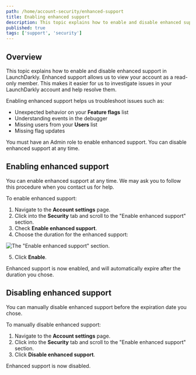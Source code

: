 ```yaml
---
path: /home/account-security/enhanced-support
title: Enabling enhanced support
description: This topic explains how to enable and disable enhanced support in LaunchDarkly. Enhanced support allows the LaunchDarkly Support team to view your account as a read-only member.
published: true
tags: ['support', 'security']
---
```


## Overview

This topic explains how to enable and disable enhanced support in LaunchDarkly. Enhanced support allows us to view your account as a read-only member. This makes it easier for us to investigate issues in your LaunchDarkly account and help resolve them.

Enabling enhanced support helps us troubleshoot issues such as:

- Unexpected behavior on your **Feature flags** list
- Understanding events in the debugger
- Missing users from your **Users** list
- Missing flag updates

You must have an Admin role to enable enhanced support. You can disable enhanced support at any time.

## Enabling enhanced support

You can enable enhanced support at any time. We may ask you to follow this procedure when you contact us for help.

To enable enhanced support:

1. Navigate to the **Account settings** page.
2. Click into the **Security** tab and scroll to the "Enable enhanced support" section.
3. Check **Enable enhanced support**.
4. Choose the duration for the enhanced support:

![The "Enable enhanced support" section.](settings-security-enable-enhanced-support.png)

5. Click **Enable**.

Enhanced support is now enabled, and will automatically expire after the duration you chose.

## Disabling enhanced support

You can manually disable enhanced support before the expiration date you chose.

To manually disable enhanced support:

1. Navigate to the **Account settings** page.
2. Click into the **Security** tab and scroll to the "Enable enhanced support" section.
3. Click **Disable enhanced support**.

Enhanced support is now disabled.
